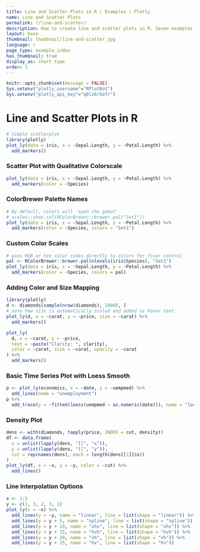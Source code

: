 ```yaml
---
title: Line and Scatter Plots in R | Examples | Plotly
name: Line and Scatter Plots
permalink: r/line-and-scatter/
description: How to create line and scatter plots in R. Seven examples of basic and advanced scatter plots, time series line plots, colored charts, and density plots.
layout: base
thumbnail: thumbnail/line-and-scatter.jpg
language: r
page_type: example_index
has_thumbnail: true
display_as: chart_type
order: 1
---
```


```r
knitr::opts_chunk$set(message = FALSE)
Sys.setenv("plotly_username"="RPlotBot")
Sys.setenv("plotly_api_key"="q0lz6r5efr")
```
# Line and Scatter Plots in R

```r
# Simple scatterplot
library(plotly)
plot_ly(data = iris, x = ~Sepal.Length, y = ~Petal.Length) %>%
  add_markers()
```

### Scatter Plot with Qualitative Colorscale
```r
plot_ly(data = iris, x = ~Sepal.Length, y = ~Petal.Length) %>%
  add_markers(color = ~Species)
```

### ColorBrewer Palette Names
```r
# By default, colors will 'span the gamut'
# scales::show_col(RColorBrewer::brewer.pal("Set1"))
plot_ly(data = iris, x = ~Sepal.Length, y = ~Petal.Length) %>%
  add_markers(color = ~Species, colors = "Set1")
```

### Custom Color Scales
```r
# pass RGB or hex color codes directly to colors for finer control
pal <- RColorBrewer::brewer.pal(nlevels(iris$Species), "Set1")
plot_ly(data = iris, x = ~Sepal.Length, y = ~Petal.Length) %>%
  add_markers(color = ~Species, colors = pal)
```

### Adding Color and Size Mapping
```r
library(plotly)
d <- diamonds[sample(nrow(diamonds), 1000), ]
# note how size is automatically scaled and added as hover text
plot_ly(d, x = ~carat, y = ~price, size = ~carat) %>%
  add_markers()

plot_ly(
  d, x = ~carat, y = ~price,
  text = ~paste("Clarity: ", clarity),
  color = ~carat, size = ~carat, opacity = ~carat
) %>%
  add_markers()
```

### Basic Time Series Plot with Loess Smooth
```r
p <- plot_ly(economics, x = ~date, y = ~uempmed) %>%
  add_lines(name = "unemployment")
p %>% 
  add_trace(y = ~fitted(loess(uempmed ~ as.numeric(date))), name = "loess")
```

### Density Plot
```r
dens <- with(diamonds, tapply(price, INDEX = cut, density))
df <- data.frame(
  x = unlist(lapply(dens, "[[", "x")),
  y = unlist(lapply(dens, "[[", "y")),
  cut = rep(names(dens), each = length(dens[[1]]$x))
)
plot_ly(df, x = ~x, y = ~y, color = ~cut) %>%
  add_lines()
```

### Line Interpolation Options
```r
x <- 1:5
y <- c(1, 3, 2, 3, 1)
plot_ly(x = ~x) %>%
  add_lines(y = ~y, name = "linear", line = list(shape = "linear")) %>%
  add_lines(y = y + 5, name = "spline", line = list(shape = "spline")) %>%
  add_lines(y = y + 10, name = "vhv", line = list(shape = "vhv")) %>%
  add_lines(y = y + 15, name = "hvh", line = list(shape = "hvh")) %>%
  add_lines(y = y + 20, name = "vh", line = list(shape = "vh")) %>%
  add_lines(y = y + 25, name = "hv", line = list(shape = "hv"))
```
